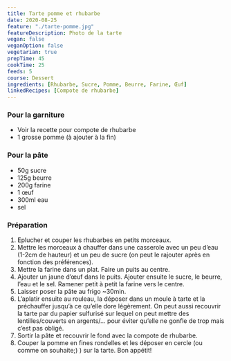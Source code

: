 ```yaml
---
title: Tarte pomme et rhubarbe
date: 2020-08-25
feature: "./tarte-pomme.jpg"
featureDescription: Photo de la tarte
vegan: false
veganOption: false
vegetarian: true
prepTime: 45
cookTime: 25
feeds: 5
course: Dessert
ingredients: [Rhubarbe, Sucre, Pomme, Beurre, Farine, Œuf]
linkedRecipes: [Compote de rhubarbe]
---
```


<Ingredients>

### Pour la garniture

- Voir la recette pour <LinkedRecipe id="Compote de rhubarbe">compote de rhubarbe</LinkedRecipe>
- 1 grosse <Ing id="Pomme">pomme</Ing> (à ajouter à la fin)

### Pour la pâte

- 50g <Ing id="Sucre">sucre</Ing>
- 125g <Ing id="Beurre">beurre</Ing>
- 200g <Ing id="Farine">farine</Ing>
- 1 <Ing id="Œuf">œuf</Ing>
- 300ml eau
- sel

</Ingredients>

### Préparation

1. Eplucher et couper les rhubarbes en petits morceaux.
2. Mettre les morceaux à chauffer dans une casserole avec un peu d’eau (1-2cm de
hauteur) et un peu de sucre (on peut le rajouter après en fonction des
préférences).
3. Mettre la farine dans un plat. Faire un puits au centre.
4. Ajouter un jaune d’œuf dans le puits. Ajouter ensuite le sucre, le beurre,
l’eau et le sel. Ramener petit à petit la farine vers le centre.
5. Laisser poser la pâte au frigo ~30min.
6. L’aplatir ensuite au rouleau, la déposer dans un moule à tarte et la préchauffer
jusqu’à ce qu’elle dore légèrement. On peut aussi recouvrir la tarte par du papier sulfurisé sur lequel on peut mettre des lentilles/couverts en argents/… pour éviter qu’elle ne gonfle de trop mais c’est pas obligé.
7. Sortir la pâte et recouvrir le fond avec la compote de rhubarbe.
8. Couper la pomme en fines rondelles et les déposer en cercle (ou comme on souhaite;) ) sur la tarte. Bon appétit!
